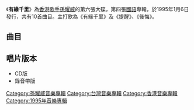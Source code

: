 {{Album infobox
|  Name = 有緣千里
|  Type = [[專輯|專輯]]
|  Artist = [[孫耀威|孫耀威]]
|  Cover = 孫耀威 有緣千里.jpg
|  Background = 
|  Released = 1995年1月6日
|  Recorded = 
|  Genre = [[華語流行音樂|華語流行音樂]]
|  Length = 44分16秒
|  Label = {{flagicon|Taiwan|colonial}}[[金點唱片|金點唱片]]<br>{{flagicon|Hong Kong|colonial}}[[星光唱片|星光唱片]]
|  Number = 
|  Producer = 見[[#曲目|曲目列表]]
|  Last album = [[愛的故事（上集）|愛的故事（上集）]]<br/>（1994年）
|  This album = '''有緣千里'''<br/>（1995年）
|  Next album = [[愛的故事（下集）|愛的故事（下集）]]<br/>（1995年）
}}

《'''有緣千里'''》為[[香港|香港]][[歌手|歌手]][[孫耀威|孫耀威]]的第六張大碟，第四張[[國語|國語]]專輯，於1995年1月6日發行，共有10首曲目。主打歌為《有緣千里》及《提醒》、《後悔》。

==曲目==
{{tracklist
| headline = 
| total_length = 44:16

| title1 = 有緣千里
| music1 = [[徐禹|徐禹]]
| lyrics1 = [[何厚華|何厚華]]
| arranger1 = [[王繼康|王繼康]]
| producer1 = [[周治平|周治平]]<br>[[徐禹|徐禹]]
| note1 = [[酒井法子|酒井法子]]合唱
| longnote1 = 第一主打歌
| length1 = 4:23

| title2 = 提醒
| music2 = 徐禹
| lyrics2 = [[謝明訓|謝明訓]]
| arranger2 = [[洪敬堯|洪敬堯]]<br>[[徐德昌|徐德昌]]
| producer2 = 周治平<br>徐禹
| longnote2 = 第二主打歌
| length2 = 4:33

| title3 = 我對你最好
| music3 = 徐禹
| lyrics3 = 何厚華
| arranger3 = 洪敬堯<br>徐德昌
| producer3 = 周治平<br>徐禹
| longnote3 = 
| length3 = 4:59

| title4 =  兩顆心
| music4 = [[施盈偉|施盈偉]]
| lyrics4 = 施盈偉
| arranger4 = 王繼康<br>徐德昌
| producer4 = 周治平<br>徐禹
| longnote4 = 
| length4 = 4:14

| title5 =  關心
| music5 = [[方文良|方文良]]
| lyrics5 = 方文良
| arranger5 = [[江建民|江建民]]<br>徐德昌
| producer5 = 周治平<br>徐禹
| longnote5 = 粵語版本為《愛得瀟灑》
| length5 = 4:00

| title6 = 後悔
| music6 =  周治平
| lyrics6 = 何厚華
| arranger6 = [[王豫民|王豫民]]<br>徐德昌
| producer6 = 周治平<br>徐禹
| longnote6 = 第三主打歌
| length6 = 4:09

| title7 = Chrtismas 1994
| music7 = 徐禹
| lyrics7 = [[姚若龍|姚若龍]]
| arranger7 = 王繼康<br>徐德昌
| producer7 = 周治平<br>徐禹
| longnote7 = 
| length7 = 4:55

| title8 = 多情的眼睛
| music8 = [[林東松|林東松]]
| lyrics8 = [[白進法|白進法]]
| arranger8 = [[李伯傑|李伯傑]]
| producer8 = [[黃卓穎|黃卓穎]]
| longnote8 = 
| length8 = 4:26

| title9 = 靠近我
| music9 = 施盈偉
| lyrics9 = 施盈偉
| arranger9 = 李伯傑
| producer9 = 黃卓穎
| longnote9 = 
| length9 = 3:51

| title10 = 愛來得太突然
| music10 = 林東松
| lyrics10 = [[許聰明|許聰明]]
| arranger10 = 王豫民<br>徐德昌
| producer10 = 周治平<br>徐禹
| longnote10 = 
| length10 = 4:46
}}

== 唱片版本 ==
*CD版
*錄音帶版

[[Category:孫耀威音樂專輯|Category:孫耀威音樂專輯]]
[[Category:台灣音樂專輯|Category:台灣音樂專輯]]
[[Category:香港音樂專輯|Category:香港音樂專輯]]
[[Category:1995年音樂專輯|Category:1995年音樂專輯]]